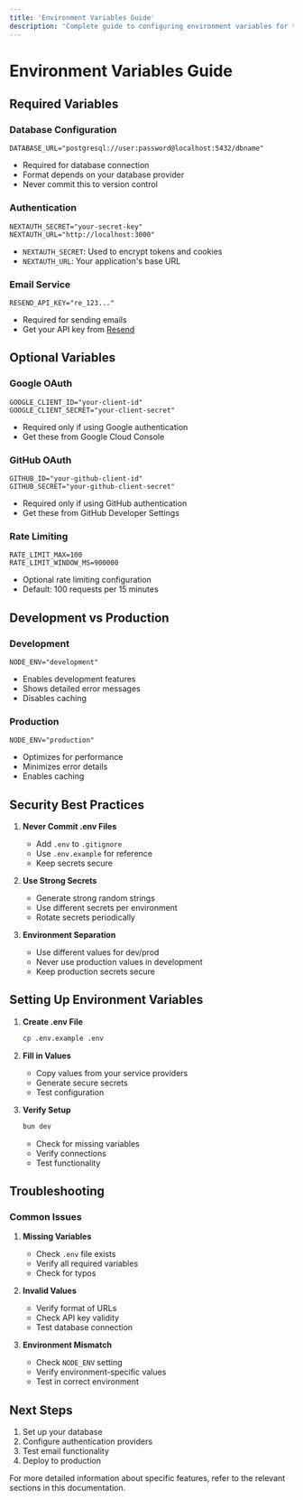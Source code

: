 ```yaml
---
title: 'Environment Variables Guide'
description: 'Complete guide to configuring environment variables for the Next.js Authentication Starter project'
---
```


# Environment Variables Guide

## Required Variables

### Database Configuration
```env
DATABASE_URL="postgresql://user:password@localhost:5432/dbname"
```
- Required for database connection
- Format depends on your database provider
- Never commit this to version control

### Authentication
```env
NEXTAUTH_SECRET="your-secret-key"
NEXTAUTH_URL="http://localhost:3000"
```
- `NEXTAUTH_SECRET`: Used to encrypt tokens and cookies
- `NEXTAUTH_URL`: Your application's base URL

### Email Service
```env
RESEND_API_KEY="re_123..."
```
- Required for sending emails
- Get your API key from [Resend](https://resend.com)

## Optional Variables

### Google OAuth
```env
GOOGLE_CLIENT_ID="your-client-id"
GOOGLE_CLIENT_SECRET="your-client-secret"
```
- Required only if using Google authentication
- Get these from Google Cloud Console

### GitHub OAuth
```env
GITHUB_ID="your-github-client-id"
GITHUB_SECRET="your-github-client-secret"
```
- Required only if using GitHub authentication
- Get these from GitHub Developer Settings

### Rate Limiting
```env
RATE_LIMIT_MAX=100
RATE_LIMIT_WINDOW_MS=900000
```
- Optional rate limiting configuration
- Default: 100 requests per 15 minutes

## Development vs Production

### Development
```env
NODE_ENV="development"
```
- Enables development features
- Shows detailed error messages
- Disables caching

### Production
```env
NODE_ENV="production"
```
- Optimizes for performance
- Minimizes error details
- Enables caching

## Security Best Practices

1. **Never Commit .env Files**
   - Add `.env` to `.gitignore`
   - Use `.env.example` for reference
   - Keep secrets secure

2. **Use Strong Secrets**
   - Generate strong random strings
   - Use different secrets per environment
   - Rotate secrets periodically

3. **Environment Separation**
   - Use different values for dev/prod
   - Never use production values in development
   - Keep production secrets secure

## Setting Up Environment Variables

1. **Create .env File**
   ```bash
   cp .env.example .env
   ```

2. **Fill in Values**
   - Copy values from your service providers
   - Generate secure secrets
   - Test configuration

3. **Verify Setup**
   ```bash
   bun dev
   ```
   - Check for missing variables
   - Verify connections
   - Test functionality

## Troubleshooting

### Common Issues

1. **Missing Variables**
   - Check `.env` file exists
   - Verify all required variables
   - Check for typos

2. **Invalid Values**
   - Verify format of URLs
   - Check API key validity
   - Test database connection

3. **Environment Mismatch**
   - Check `NODE_ENV` setting
   - Verify environment-specific values
   - Test in correct environment

## Next Steps

1. Set up your database
2. Configure authentication providers
3. Test email functionality
4. Deploy to production

For more detailed information about specific features, refer to the relevant sections in this documentation. 